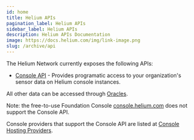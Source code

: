```yaml
---
id: home
title: Helium APIs
pagination_label: Helium APIs
sidebar_label: Helium APIs
description: Helium APIs Documentation
image: https://docs.helium.com/img/link-image.png
slug: /archive/api
---
```


The Helium Network currently exposes the following APIs:

- [Console API](/archive/api/console) - Provides programatic access to your organization's sensor
  data on Helium console instances.

All other data can be accessed through [Oracles](/oracles/).

Note: the free-to-use Foundation Console [console.helium.com](https://console.helium.com) does not
support the Console API.

Console providers that support the Console API are listed at
[Console Hosting Providers](/archive/console/hosting-providers).
